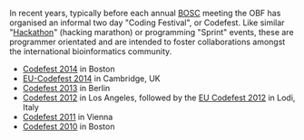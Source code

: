 In recent years, typically before each annual [[BOSC]] meeting the OBF has organised an informal two day "Coding Festival", or Codefest. Like similar "[[Hackathon]]" (hacking marathon) or programming "Sprint" events, these are programmer orientated and are intended to foster collaborations amongst the international bioinformatics community.

* [[Codefest 2014]] in Boston
* [[EU-Codefest 2014]] in Cambridge, UK
* [[Codefest 2013]] in Berlin
* [[Codefest 2012]] in Los Angeles, followed by the [[EU Codefest 2012]] in Lodi, Italy
* [[Codefest 2011]] in Vienna
* [[Codefest 2010]] in Boston